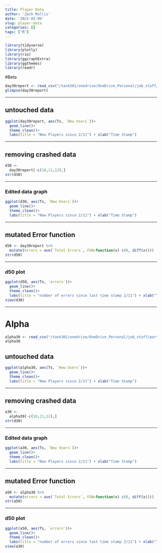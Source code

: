 ```yaml
---
title: Player Data
author: 'Zach Mullis'
date: '2021-03-06'
slug: player-data
categories: []
tags: ["R"]
---
```


```r
library(tidyverse)
library(plotly)
library(rio)
library(ggiraphExtra)
library(ggthemes)
library(readr)
```

#Beta

```r
day30report <- read_csv("/tank301/onedrive/OneDrive_Personal/job_stuff/portfolio/Data/day30report.csv")
glimpse(day30report)
```

________

## untouched data

```r
ggplot(day30report, aes(Ts, `New Users`))+
  geom_line()+
  theme_clean()+
  labs(title = "New Players since 2/11") + xlab("Time Stamp")
```

__________

## removing crashed data

```r
d30 <-
  day30report[-c(10,11,12),]
str(d30)
```

_________

### Edited data graph

```r
ggplot(d30, aes(Ts, `New Users`))+
  geom_line()+
  theme_clean()+
  labs(title = "New Players since 2/11") + xlab("Time Stamp")
```

___________

## mutated Error function

```r
d50 <- day30report %>%
  mutate(errors = ave(`Total Errors`, FUN=function(x) c(0, diff(x))))
str(d50)
```

__________

### d50 plot

```r
ggplot(d50, aes(Ts, `errors`))+
  geom_line()+
  theme_clean()+
  labs(title = "number of errors since last time stamp 2/11") + xlab("Time Stamp")
view(d30)
```

_____________

# Alpha

```r
alpha30 <- read_csv("/tank301/onedrive/OneDrive_Personal/job_stuff/portfolio/Data/alphadata30.csv")
alpha30
```

## untouched data

```r
ggplot(alpha30, aes(Ts, `New Users`))+
  geom_line()+
  theme_clean()+
  labs(title = "New Players since 2/11") + xlab("Time Stamp")
```

__________

## removing crashed data

```r
a30 <-
  alpha30[-c(10,11,12),]
str(d30)
```

_________

### Edited data graph

```r
ggplot(a30, aes(Ts, `New Users`))+
  geom_line()+
  theme_clean()+
  labs(title = "New Players since 2/11") + xlab("Time Stamp")
```

___________

## mutated Error function

```r
a50 <- alpha30 %>%
  mutate(errors = ave(`Total Errors`, FUN=function(x) c(0, diff(x))))
str(a50)
```

__________

### d50 plot

```r
ggplot(a50, aes(Ts, `errors`))+
  geom_line()+
  theme_clean()+
  labs(title = "number of errors since last time stamp 2/11") + xlab("Time Stamp")
view(a30)
```
